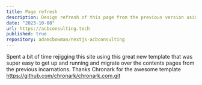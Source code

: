 ```yaml
---
title: Page refresh
description: Design refresh of this page from the previous version using a nifty new NextJs template that you can find at https://github.com/chronark/chronark.com.git
date: "2023-10-08"
url: https://acbconsulting.tech
published: true
repository: adamcbowman/nextjs-acbconsulting
---
```



Spent a bit of time rejigging this site using this great new template that was super easy to get up and running and migrate over the contents pages from the previous incarnations. 
Thanks Chronark for the awesome template
https://github.com/chronark/chronark.com.git

